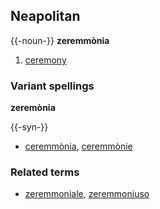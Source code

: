 ==Neapolitan==
{{-noun-}}
'''zeremmònia'''

#[[ceremony]]

===Variant spellings===
'''zeremònia'''

{{-syn-}}
*[[ceremmònia]], [[ceremmònie]]

===Related terms===
*[[zeremmoniale]], [[zeremmoniuso]]